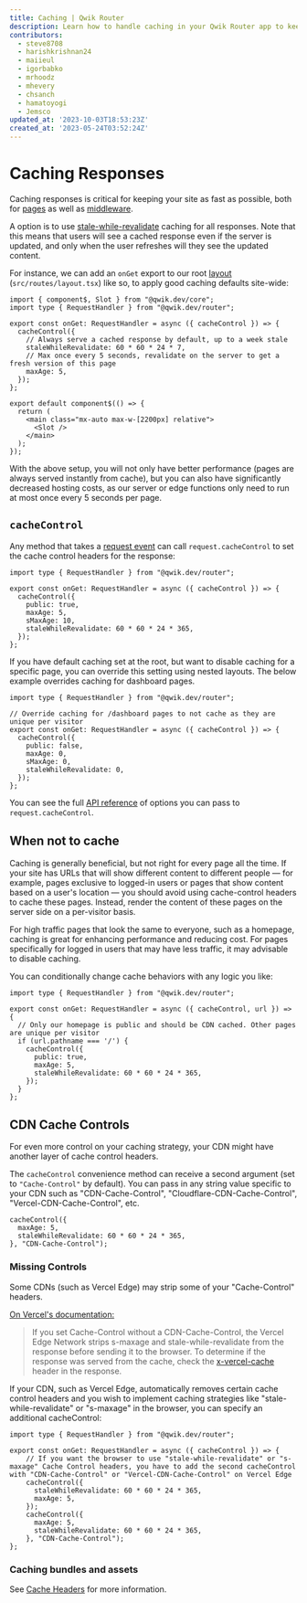 ```yaml
---
title: Caching | Qwik Router
description: Learn how to handle caching in your Qwik Router app to keep your site as fast as possible.
contributors:
  - steve8708
  - harishkrishnan24
  - maiieul
  - igorbabko
  - mrhoodz
  - mhevery
  - chsanch
  - hamatoyogi
  - Jemsco
updated_at: '2023-10-03T18:53:23Z'
created_at: '2023-05-24T03:52:24Z'
---
```


# Caching Responses

Caching responses is critical for keeping your site as fast as possible, both for [pages](/docs/(qwikrouter)/pages/index.mdx) as well as [middleware](/docs/(qwikrouter)/middleware/index.mdx).

A option is to use [stale-while-revalidate](https://web.dev/stale-while-revalidate/) caching for all responses. Note that this means that users will see a cached response even if the server is updated, and only when the user refreshes will they see the updated content.

For instance, we can add an `onGet` export to our root [layout](/docs/(qwikrouter)/layout/index.mdx) (`src/routes/layout.tsx`) like so, to apply good caching defaults site-wide:

```tsx title="src/routes/layout.tsx"
import { component$, Slot } from "@qwik.dev/core";
import type { RequestHandler } from "@qwik.dev/router";

export const onGet: RequestHandler = async ({ cacheControl }) => {
  cacheControl({
    // Always serve a cached response by default, up to a week stale
    staleWhileRevalidate: 60 * 60 * 24 * 7,
    // Max once every 5 seconds, revalidate on the server to get a fresh version of this page
    maxAge: 5,
  });
};

export default component$(() => {
  return (
    <main class="mx-auto max-w-[2200px] relative">
      <Slot />
    </main>
  );
});
```

With the above setup, you will not only have better performance (pages are always served instantly from cache), but you can also have significantly decreased hosting costs, as our server or edge functions only need to run at most once every 5 seconds per page.

## `cacheControl`

Any method that takes a [request event](https://qwik.dev/docs/advanced/request-handling/#request-event) can call `request.cacheControl` to set the cache control headers for the response:

```tsx title="src/routes/layout.tsx"
import type { RequestHandler } from "@qwik.dev/router";

export const onGet: RequestHandler = async ({ cacheControl }) => {
  cacheControl({
    public: true,
    maxAge: 5,
    sMaxAge: 10,
    staleWhileRevalidate: 60 * 60 * 24 * 365,
  });
};
```

If you have default caching set at the root, but want to disable caching for a specific page, you can override this setting using nested layouts.  The below example overrides caching for dashboard pages.

```tsx title="src/routes/dashboard/layout.tsx"
import type { RequestHandler } from "@qwik.dev/router";

// Override caching for /dashboard pages to not cache as they are unique per visitor
export const onGet: RequestHandler = async ({ cacheControl }) => {
  cacheControl({
    public: false,
    maxAge: 0,
    sMaxAge: 0,
    staleWhileRevalidate: 0,
  });
};

```

You can see the full [API reference](https://qwik.dev/api/qwik-router-middleware-request-handler/) of options you can pass to `request.cacheControl`.

## When not to cache

Caching is generally beneficial, but not right for every page all the time. If your site has URLs that will show different content to different people — for example, pages exclusive to logged-in users or pages that show content based on a user's location — you should avoid using cache-control headers to cache these pages. Instead, render the content of these pages on the server side on a per-visitor basis.

For high traffic pages that look the same to everyone, such as a homepage, caching is great for enhancing performance and reducing cost. For pages specifically for logged in users that may have less traffic, it may advisable to disable caching.

You can conditionally change cache behaviors with any logic you like:

```tsx title="src/routes/layout.tsx"
import type { RequestHandler } from "@qwik.dev/router";

export const onGet: RequestHandler = async ({ cacheControl, url }) => {
  // Only our homepage is public and should be CDN cached. Other pages are unique per visitor
  if (url.pathname === '/') {
    cacheControl({
      public: true,
      maxAge: 5,
      staleWhileRevalidate: 60 * 60 * 24 * 365,
    });
  }
};
```

## CDN Cache Controls

For even more control on your caching strategy, your CDN might have another layer of cache control headers.

The `cacheControl` convenience method can receive a second argument (set to `"Cache-Control"` by default). You can pass in any string value specific to your CDN such as "CDN-Cache-Control", "Cloudflare-CDN-Cache-Control", "Vercel-CDN-Cache-Control", etc.

```tsx
cacheControl({
  maxAge: 5,
  staleWhileRevalidate: 60 * 60 * 24 * 365,
}, "CDN-Cache-Control");
```

### Missing Controls

Some CDNs (such as Vercel Edge) may strip some of your "Cache-Control" headers.

[On Vercel's documentation:](https://vercel.com/docs/edge-network/caching#cdn-cache-control)
> If you set Cache-Control without a CDN-Cache-Control, the Vercel Edge Network strips s-maxage and stale-while-revalidate from the response before sending it to the browser. To determine if the response was served from the cache, check the [x-vercel-cache](https://vercel.com/docs/edge-network/caching#x-vercel-cache) header in the response.

If your CDN, such as Vercel Edge, automatically removes certain cache control headers and you wish to implement caching strategies like "stale-while-revalidate" or "s-maxage" in the browser, you can specify an additional cacheControl:

```tsx title="src/routes/layout.tsx"
import type { RequestHandler } from "@qwik.dev/router";

export const onGet: RequestHandler = async ({ cacheControl }) => {
    // If you want the browser to use "stale-while-revalidate" or "s-maxage" Cache Control headers, you have to add the second cacheControl with "CDN-Cache-Control" or "Vercel-CDN-Cache-Control" on Vercel Edge 
    cacheControl({
      staleWhileRevalidate: 60 * 60 * 24 * 365,
      maxAge: 5,
    });
    cacheControl({
      maxAge: 5,
      staleWhileRevalidate: 60 * 60 * 24 * 365,
    }, "CDN-Cache-Control");
};
```

### Caching bundles and assets

See [Cache Headers](/docs/deployments/#cache-headers) for more information.
